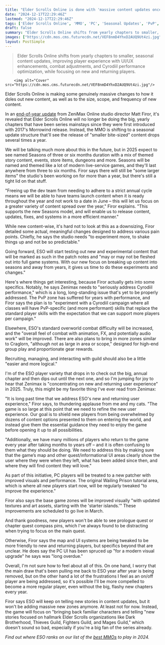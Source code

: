 ```yaml
---
title: "Elder Scrolls Online is done with 'massive content updates once a year' and is switching to 'smaller bite-sized' seasons in 2025"
date: "2024-12-17T22:29:46Z"
lastmod: "2024-12-17T22:29:46Z"
tags: ['Elder Scrolls Online', 'MMO', 'PC', 'Seasonal Updates', 'PvP', 'Content Updates', 'UI Improvements', 'Combat']
draft: false
summary: "Elder Scrolls Online shifts from yearly chapters to smaller, seasonal content updates, improving player experience with UI/UX enhancements, combat adjustments, and Cyrodiil performance optimization, while focusing on new and returning players."
images: ["https://cdn.mos.cms.futurecdn.net/VEF8nmD4YhxD2AUQ9Ut4zi.jpg"]
layout: PostSimple
---
```

> Elder Scrolls Online shifts from yearly chapters to smaller, seasonal content updates, improving player experience with UI/UX enhancements, combat adjustments, and Cyrodiil performance optimization, while focusing on new and returning players.


        <img alt="Cover" src="https://cdn.mos.cms.futurecdn.net/VEF8nmD4YhxD2AUQ9Ut4zi.jpg"/>
        
Elder Scrolls Online is making some genuinely massive changes to how it doles out new content, as well as to the size, scope, and frequency of new content.

In an [end-of-year update](https://www.elderscrollsonline.com/en-us/news/post/67321) from ZeniMax Online studio director Matt Firor, it's revealed that Elder Scrolls Online will no longer be doing the big, yearly chapters that have been series mainstays since they were first introduced with 2017's Morrowind release. Instead, the MMO is shifting to a seasonal update structure that'll see the release of "smaller bite-sized" content drops several times a year.

We will be talking much more about this in the future, but in 2025 expect to see named Seasons of three or six months duration with a mix of themed story content, events, store items, dungeons and more. Seasons will be named and themed like a lot of modern live-service games, and they'll last anywhere from three to six months. Firor says there will still be "some larger items" the studio's been working on for more than a year, but there's still a tight lid on that stuff.

"Freeing up the dev team from needing to adhere to a strict annual cycle means we will be able to have teams launch content when it is ready throughout the year and not work to a date in June – this will let us focus on a greater variety of content spread over the year," Firor explains. "This supports the new Seasons model, and will enable us to release content, updates, fixes, and systems in a more efficient manner."

While new content-wise, it's hard not to look at this as a downsizing, Firor detailed some actual, meaningful changes designed to address various pain points. Chiefly, he says the studio needs "to experiment more, to shake things up and not be so predictable."

Going forward, ESO will start testing out new and experimental content that will be marked as such in the patch notes and "may or may not be fleshed out into full game systems. With our new focus on breaking up content into seasons and away from years, it gives us time to do these experiments and changes."



Here's where things get interesting, because Firor actually gets into some specifics. Notably, he says Zenimax needs to "seriously address Cyrodiil performance," which is a long, long-standing issue that's yet to be properly addressed. The PvP zone has suffered for years with performance, and Firor says the plan is to "experiment with a Cyrodiil campaign where all classes will have PvP-specific (and more performant) skills that replace the standard player skills with the expectation that we can support more players per campaign."

Elsewhere, ESO's standard overworld combat difficulty will be increased, and the "overall feel of combat with animation, FX, and potentially audio work" will be improved. There are also plans to bring in more zones similar to Craglorn, "although not as large in area or scope," designed for high-end group play and proportionate gear rewards.

Recruiting, managing, and interacting with guild should also be a little "easier and more logical."

I'm of the ESO player variety that drops in to check out the big, annual chapter and then dips out until the next one, and so I'm jumping for joy to hear that Zenimax is "concentrating on new and returning user experience" in 2025. Truly, this might be my favorite thing I've ever read from Zenimax:

"It is long past time that we address ESO's new and returning user experience," Firor says, to thundering applause from me and my cats. "The game is so large at this point that we need to refine the new user experience. Our goal is to shield new players from being overwhelmed by dozens of content options presented to them on entering the world, and instead give them the essential guidance they need to enjoy the game before opening it up to all possibilities.

"Additionally, we have many millions of players who return to the game every year after taking months to years off – and it is often confusing to them what they should be doing. We need to address this by making sure that the game’s map and other quest/informational UI areas clearly show the user where they were when they left, what has been added since then, and where they will find content they will love."



As part of this initiative, PC players will be treated to a new patcher with improved visuals and performance. The original Wailing Prison tutorial area, which is where all new players start now, will be regularly tweaked "to improve the experience."

Firor also says the base game zones will be improved visually "with updated textures and art assets, starting with the 'starter islands.'" These improvements are scheduled to go live in March.

And thank goodness, new players won't be able to see prologue quest or chapter quest compass pins, which I've always found to be distracting when trying to focus on the main quest.

Otherwise, Firor says the map and UI systems are being tweaked to be more friendly to new and returning players, but specifics beyond that are unclear. He does say the PC UI has been spruced up "for a modern visual upgrade" he says was "long overdue."

Overall, I'm not sure how to feel about all of this. On one hand, I worry that the main draw that's been pulling me back to ESO year after year is being removed, but on the other hand a lot of the frustrations I feel as an on/off player are being addressed, so it's possible I'll be more compelled to become a more regular player, even without the big, flashy new chapters every year.

Firor says ESO will keep on telling new stories in content updates, but it won't be adding massive new zones anymore. At least not for now. Instead, the game will focus on "bringing back familiar characters and telling "new stories focused on hallmark Elder Scrolls organizations like Dark Brotherhood, Thieves Guild, Fighters Guild, and Mages Guild," which doesn't sound so bad, especially if you're a big fan of the series already.

*Find out where ESO ranks on our list of the *[<em>best MMOs</em>](https://www.gamesradar.com/best-mmorpg/)* to play in 2024.*
        